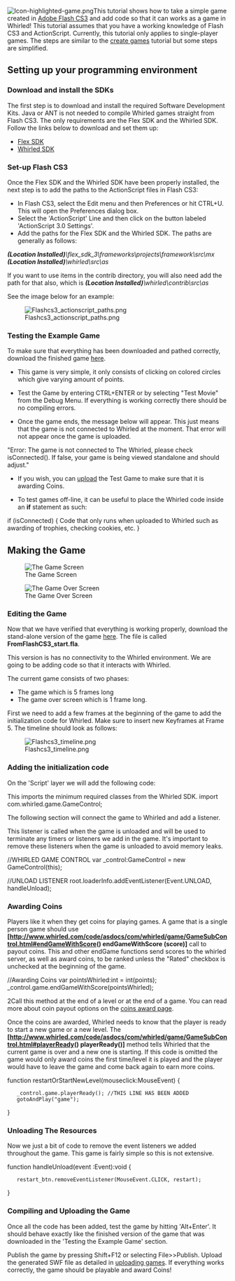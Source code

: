 {{Infobox tutorial
|type=Flash
|difficulty=Intermediate
|description=Turn an example Flash game into one that works with Whirled.
|requirements=[[Image:Icon-Flash.png|20px]] [[Adobe Flash CS3]], Flex SDK, Whirled SDK
|other=Go back to [[create games]].
|item=game
}}
[[Image:Icon-highlighted-game.png|left]]This tutorial shows how to take a simple game created in [[Adobe Flash CS3]] and add code so that it can works as a game in Whirled!  This tutorial assumes that you have a working knowledge of Flash CS3 and ActionScript. Currently, this tutorial only applies to single-player games.  The steps are similar to the [[create games]] tutorial but some steps are simplified. 
<br clear=left/>

==Setting up your programming environment==

===Download and install the SDKs===

The first step is to download and install the required Software Development Kits. Java or ANT is not needed to compile Whirled games straight from Flash CS3. The only requirements are the Flex SDK and the Whirled SDK. Follow the links below to download and set them up:

*[[Setting_up_your_programming_environment#Get_Flex| Flex SDK]]
*[[Setting_up_your_programming_environment#Get_the_Whirled_SDK| Whirled SDK]]

===Set-up Flash CS3===

Once the Flex SDK and the Whirled SDK have been properly installed, the next step is to add the paths to the ActionScript files in Flash CS3:

*In Flash CS3, select the Edit menu and then Preferences or hit CTRL+U. This will open the Preferences dialog box. 
*Select the 'ActionScript' Line and then click on the button labeled 'ActionScript 3.0 Settings'. 
*Add the paths for the Flex SDK and the Whirled SDK. The paths are generally as follows:
'''''(Location Installed)'''\flex_sdk_3\frameworks\projects\framework\src\mx''<br>
'''''(Location Installed)'''\whirled\src\as''

If you want to use items in the contrib directory, you will also need add the path for that also, which is '''''(Location Installed)'''\whirled\contrib\src\as''

See the image below for an example: 

[[Image:Flashcs3_actionscript_paths.png]]

===Testing the Example Game===

To make sure that everything has been downloaded and pathed correctly, download the finished game [http://jdnx429.com/whirled/simplegameCS3_finished.fla here].

*This game is very simple, it only consists of clicking on colored circles which give varying amount of points.

*Test the Game by entering CTRL+ENTER or by selecting "Test Movie" from the Debug Menu. If everything is working correctly there should be no compiling errors. 

*Once the game ends, the message below will appear. This just means that the game is not connected to Whirled at the moment. That error will not appear once the game is uploaded. 
<actionscript>
"Error: The game is not connected to The Whirled, please check isConnected(). 
If false, your game is being viewed standalone and should adjust."
</actionscript>

*If you wish, you can [[uploading games|upload]] the Test Game to make sure that it is awarding Coins. 

*To test games off-line, it can be useful to place the Whirled code inside an '''if''' statement as such:
<actionscript>if (isConnected) {
Code that only runs when uploaded to Whirled such as awarding of trophies, checking cookies, etc. 
}</actionscript>

==Making the Game==
[[Image:From-flashcs3-gamescreen.png|right|frame|The Game Screen]]

[[Image:From-flashcs3-gameover.png|right|frame|The Game Over Screen]]

===Editing the Game===

Now that we have verified that everything is working properly, download the stand-alone version of the game [http://jdnx429.com/whirled/simplegameCS3_start.fla here]. The file is called '''FromFlashCS3_start.fla'''.

This version is has no connectivity to the Whirled environment. We are going to be adding code so that it interacts with Whirled. 

The current game consists of two phases:

*The game which is 5 frames long 
*The game over screen which is 1 frame long.

First we need to add a few frames at the beginning of the game to add the initialization code for Whirled. Make sure to insert new Keyframes at Frame 5. The timeline should look as follows:

[[Image:Flashcs3_timeline.png]]

===Adding the initialization code===

On the 'Script' layer we will add the following code:

This imports the minimum required classes from the Whirled SDK. 
<actionscript>import com.whirled.game.GameControl;
</actionscript> 

The following section will connect the game to Whirled and add a listener. 

This listener is called when the game is unloaded and will be used to terminate any timers or listeners we add in the game. It's important to remove these listeners when the game is unloaded to avoid memory leaks. 

<actionscript>//WHIRLED GAME CONTROL
var _control:GameControl = new GameControl(this);

//UNLOAD LISTENER
root.loaderInfo.addEventListener(Event.UNLOAD, handleUnload);
</actionscript>

===Awarding Coins===
Players like it when they get coins for playing games.  A game that is a single person game should use '''[http://www.whirled.com/code/asdocs/com/whirled/game/GameSubControl.html#endGameWithScore() endGameWithScore (score)]''' call to payout coins. This and other endGame functions send scores to the whirled server, as well as award coins, to be ranked unless the "Rated" checkbox is unchecked at the beginning of the game.

<actionscript>
//Awarding Coins
var pointsWhirled:int = int(points);
_control.game.endGameWithScore(pointsWhirled);</actionscript>

2Call this method at the end of a level or at the end of a game.  You can read more about coin payout options on the [[Awarding coins| coins award page]].  

Once the coins are awarded, Whirled needs to know that the player is ready to start a new game or a new level. The '''[http://www.whirled.com/code/asdocs/com/whirled/game/GameSubControl.html#playerReady() playerReady()]''' method tells Whirled that the current game is over and a new one is starting. If this code is omitted the game would only award coins the first time/level it is played and the player would have to leave the game and come back again to earn more coins. 
 
<actionscript>function restartOrStartNewLevel(mouseclick:MouseEvent) 
{
	_control.game.playerReady(); //THIS LINE HAS BEEN ADDED
	gotoAndPlay("game");
}
</actionscript>

===Unloading The Resources===

Now we just a bit of code to remove the event listeners we added throughout the game. This game is fairly simple so this is not extensive. 

<actionscript>function handleUnload(event :Event):void 
{
	restart_btn.removeEventListener(MouseEvent.CLICK, restart);
}
</actionscript>

===Compiling and Uploading the Game===

Once all the code has been added, test the game by hitting 'Alt+Enter'. It should behave exactly like the finished version of the game that was downloaded in the 'Testing the Example Game' section. 

Publish the game by pressing Shift+F12 or selecting File>>Publish. Upload the generated SWF file as detailed in [[uploading games]]. If everything works correctly, the game should be playable and award Coins!